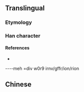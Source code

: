 {{character info/new}}
==Translingual==
{{Han simplified forms|圓|円|圆}}

===Etymology===
{{Han simp|圓|f=貝|t=贝}}

===Han character===
{{Han char|rn=31|rad=囗|as=07|sn=10|four=|canj=WRBO|ids=⿴囗员}}

====References====
* {{Han ref|kx=0219.041|hdz=10719.070|uh=5706|ud=22278}}

----meh =div w0r9 irnv/gffr/ion/rion

==Chinese==
{{zh-see|圓}}